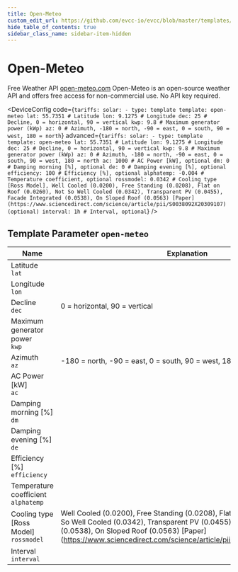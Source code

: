 ```yaml
---
title: Open-Meteo
custom_edit_url: https://github.com/evcc-io/evcc/blob/master/templates/definition/tariff/open-meteo.yaml
hide_table_of_contents: true
sidebar_class_name: sidebar-item-hidden
---
```



# Open-Meteo

<div className="device-detail-container">
  <div className="device-detail-content">
    <DeviceFeatures features="Global" />

Free Weather API [open-meteo.com](https://open-meteo.com) Open-Meteo is an open-source weather API and offers free access for non-commercial use. No API key required.


<DeviceConfig code={`tariffs:
    solar:
      - type: template
        template: open-meteo
        lat: 55.7351 # Latitude
        lon: 9.1275 # Longitude
        dec: 25 # Decline, 0 = horizontal, 90 = vertical
        kwp: 9.8 # Maximum generator power (kWp)
        az: 0 # Azimuth, -180 = north, -90 = east, 0 = south, 90 = west, 180 = north`} advanced={`tariffs:
    solar:
      - type: template
        template: open-meteo
        lat: 55.7351 # Latitude
        lon: 9.1275 # Longitude
        dec: 25 # Decline, 0 = horizontal, 90 = vertical
        kwp: 9.8 # Maximum generator power (kWp)
        az: 0 # Azimuth, -180 = north, -90 = east, 0 = south, 90 = west, 180 = north
        ac: 1000 # AC Power [kW], optional
        dm: 0 # Damping morning [%], optional
        de: 0 # Damping evening [%], optional
        efficiency: 100 # Efficiency [%], optional
        alphatemp: -0.004 # Temperature coefficient, optional
        rossmodel: 0.0342 # Cooling type [Ross Model], Well Cooled (0.0200), Free Standing (0.0208), Flat on Roof (0.0260), Not So Well Cooled (0.0342), Transparent PV (0.0455), Facade Integrated (0.0538), On Sloped Roof (0.0563) [Paper](https://www.sciencedirect.com/science/article/pii/S0038092X20309107) (optional)
        interval: 1h # Interval, optional`} />
  </div>
  <div className="device-detail-icon">
    <evcc-icon
      type="tariff"
      name="open-meteo"
      size="400px"
      alt="Open-Meteo"
      className="device-detail-icon-img"
    ></evcc-icon>
  </div>
</div>

## Template Parameter `open-meteo`

| Name | Explanation | Value | Optional |
|-----------|-------------|-------|----------|
| Latitude<br/>`lat` |  | Beispiel: `55.7351` | yes |
| Longitude<br/>`lon` |  | Beispiel: `9.1275` | yes |
| Decline<br/>`dec` | 0 = horizontal, 90 = vertical | Beispiel: `25` | yes |
| Maximum generator power<br/>`kwp` |  | Beispiel: `9.8`<br/>Einheit: kWp | yes |
| Azimuth<br/>`az` | -180 = north, -90 = east, 0 = south, 90 = west, 180 = north |  | yes |
| AC Power \[kW\]<br/>`ac` |  | Standard: `1000` | no |
| Damping morning \[%\]<br/>`dm` |  |  | no |
| Damping evening \[%\]<br/>`de` |  |  | no |
| Efficiency \[%\]<br/>`efficiency` |  | Standard: `100` | no |
| Temperature coefficient<br/>`alphatemp` |  | Standard: `-0.004` | no |
| Cooling type \[Ross Model\]<br/>`rossmodel` | Well Cooled (0.0200), Free Standing (0.0208), Flat on Roof (0.0260), Not So Well Cooled (0.0342), Transparent PV (0.0455), Facade Integrated (0.0538), On Sloped Roof (0.0563) \[Paper\](https://www.sciencedirect.com/science/article/pii/S0038092X20309107) | Standard: `0.0342` | no |
| Interval<br/>`interval` |  | Standard: `1h` | no |

